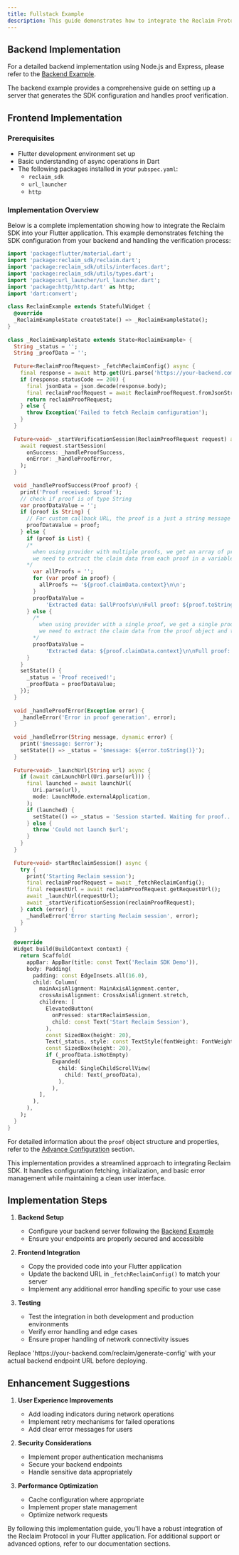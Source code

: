```yaml
---
title: Fullstack Example
description: This guide demonstrates how to integrate the Reclaim Protocol Flutter SDK into a fullstack application. We'll focus on the frontend implementation and how it interacts with a backend.
---
```


## Backend Implementation

For a detailed backend implementation using Node.js and Express, please refer to the [Backend Example](/backend/backend-example).

<Callout type="info">
  The backend example provides a comprehensive guide on setting up a server that generates the SDK configuration and handles proof verification.
</Callout>

## Frontend Implementation

### Prerequisites
- Flutter development environment set up
- Basic understanding of async operations in Dart
- The following packages installed in your `pubspec.yaml`:
  - `reclaim_sdk`
  - `url_launcher`
  - `http`

### Implementation Overview
Below is a complete implementation showing how to integrate the Reclaim SDK into your Flutter application. This example demonstrates fetching the SDK configuration from your backend and handling the verification process:

```dart
import 'package:flutter/material.dart';
import 'package:reclaim_sdk/reclaim.dart';
import 'package:reclaim_sdk/utils/interfaces.dart';
import 'package:reclaim_sdk/utils/types.dart';
import 'package:url_launcher/url_launcher.dart';
import 'package:http/http.dart' as http;
import 'dart:convert';
 
class ReclaimExample extends StatefulWidget {
  @override
  _ReclaimExampleState createState() => _ReclaimExampleState();
}
 
class _ReclaimExampleState extends State<ReclaimExample> {
  String _status = '';
  String _proofData = '';
 
  Future<ReclaimProofRequest> _fetchReclaimConfig() async {
    final response = await http.get(Uri.parse('https://your-backend.com/reclaim/generate-config'));
    if (response.statusCode == 200) {
      final jsonData = json.decode(response.body);
      final reclaimProofRequest = await ReclaimProofRequest.fromJsonString(jsonData['reclaimProofRequestConfig']);
      return reclaimProofRequest;
    } else {
      throw Exception('Failed to fetch Reclaim configuration');
    }
  }     
 
  Future<void> _startVerificationSession(ReclaimProofRequest request) async {
    await request.startSession(
      onSuccess: _handleProofSuccess,
      onError: _handleProofError,
    );
  }
 
  void _handleProofSuccess(Proof proof) {
    print('Proof received: $proof');
    // check if proof is of type String
    var proofDataValue = '';
    if (proof is String) {
      // For custom callback URL, the proof is a just a string message suggesting the proof is successfully sent and the user should check their backend for the proof
      proofDataValue = proof;
    } else {
      if (proof is List) {
      /* 
        when using provider with multiple proofs, we get an array of proofs
        we need to extract the claim data from each proof in a variable and then add it to the proofDataValue
      */
        var allProofs = '';
        for (var proof in proof) {
          allProofs += '${proof.claimData.context}\n\n';
        }
        proofDataValue =
            'Extracted data: $allProofs\n\nFull proof: ${proof.toString()}';
      } else {
        /* 
          when using provider with a single proof, we get a single proof object
          we need to extract the claim data from the proof object and then add it to the proofDataValue
        */
        proofDataValue =
            'Extracted data: ${proof.claimData.context}\n\nFull proof: ${proof.toString()}';
      }
    }
    setState(() {
      _status = 'Proof received!';
      _proofData = proofDataValue;
    });
  }
 
  void _handleProofError(Exception error) {
    _handleError('Error in proof generation', error);
  }
 
  void _handleError(String message, dynamic error) {
    print('$message: $error');
    setState(() => _status = '$message: ${error.toString()}');
  }
 
  Future<void> _launchUrl(String url) async {
    if (await canLaunchUrl(Uri.parse(url))) {
      final launched = await launchUrl(
        Uri.parse(url),
        mode: LaunchMode.externalApplication,
      );
      if (launched) {
        setState(() => _status = 'Session started. Waiting for proof...');
      } else {
        throw 'Could not launch $url';
      }
    }
  }
 
  Future<void> startReclaimSession() async {
    try {
      print('Starting Reclaim session');
      final reclaimProofRequest = await _fetchReclaimConfig();
      final requestUrl = await reclaimProofRequest.getRequestUrl();
      await _launchUrl(requestUrl);
      await _startVerificationSession(reclaimProofRequest);
    } catch (error) {
      _handleError('Error starting Reclaim session', error);
    }
  }
 
  @override
  Widget build(BuildContext context) {
    return Scaffold(
      appBar: AppBar(title: const Text('Reclaim SDK Demo')),
      body: Padding(
        padding: const EdgeInsets.all(16.0),
        child: Column(
          mainAxisAlignment: MainAxisAlignment.center,
          crossAxisAlignment: CrossAxisAlignment.stretch,
          children: [
            ElevatedButton(
              onPressed: startReclaimSession,
              child: const Text('Start Reclaim Session'),
            ),
            const SizedBox(height: 20),
            Text(_status, style: const TextStyle(fontWeight: FontWeight.bold)),
            const SizedBox(height: 20),
            if (_proofData.isNotEmpty)
              Expanded(
                child: SingleChildScrollView(
                  child: Text(_proofData),
                ),
              ),
          ],
        ),
      ),
    );
  }
}
```

For detailed information about the `proof` object structure and properties, refer to the [Advance Configuration](../advance-options/advance-options#understanding-the-proof-structure) section.

<Callout type="tip">
  This implementation provides a streamlined approach to integrating Reclaim SDK. It handles configuration fetching, initialization, and basic error management while maintaining a clean user interface.
</Callout>

## Implementation Steps

1. **Backend Setup**
   - Configure your backend server following the [Backend Example](/backend/backend-example)
   - Ensure your endpoints are properly secured and accessible

2. **Frontend Integration**
   - Copy the provided code into your Flutter application
   - Update the backend URL in `_fetchReclaimConfig()` to match your server
   - Implement any additional error handling specific to your use case

3. **Testing**
   - Test the integration in both development and production environments
   - Verify error handling and edge cases
   - Ensure proper handling of network connectivity issues

<Callout type="info">
  Replace 'https://your-backend.com/reclaim/generate-config' with your actual backend endpoint URL before deploying.
</Callout>

## Enhancement Suggestions

1. **User Experience Improvements**
   - Add loading indicators during network operations
   - Implement retry mechanisms for failed operations
   - Add clear error messages for users

2. **Security Considerations**
   - Implement proper authentication mechanisms
   - Secure your backend endpoints
   - Handle sensitive data appropriately

3. **Performance Optimization**
   - Cache configuration where appropriate
   - Implement proper state management
   - Optimize network requests

By following this implementation guide, you'll have a robust integration of the Reclaim Protocol in your Flutter application. For additional support or advanced options, refer to our documentation sections.
